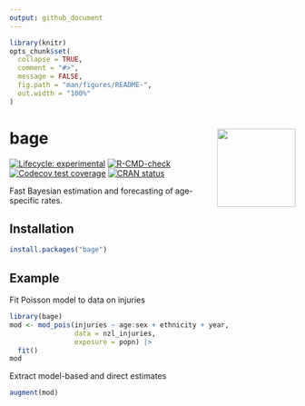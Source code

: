 ```yaml
---
output: github_document
---
```


<!-- README.md is generated from README.Rmd. Please edit that file -->

```r
library(knitr)
opts_chunk$set(
  collapse = TRUE,
  comment = "#>",
  message = FALSE,
  fig.path = "man/figures/README-",
  out.width = "100%"
)
```

# bage <a href="https://github.com/bayesiandemography/bage"><img src="data-raw/sticker/sticker.png" align="right" height="138" /></a>

<!-- badges: start -->
[![Lifecycle: experimental](https://img.shields.io/badge/lifecycle-experimental-orange.svg)](https://lifecycle.r-lib.org/articles/stages.html#experimental)
[![R-CMD-check](https://github.com/bayesiandemography/bage/actions/workflows/R-CMD-check.yaml/badge.svg)](https://github.com/bayesiandemography/bage/actions/workflows/R-CMD-check.yaml)
[![Codecov test coverage](https://codecov.io/gh/bayesiandemography/bage/branch/main/graph/badge.svg)](https://app.codecov.io/gh/bayesiandemography/bage?branch=main)
[![CRAN status](https://www.r-pkg.org/badges/version/bage)](https://CRAN.R-project.org/package=bage)
<!-- badges: end -->

Fast Bayesian estimation and forecasting of age-specific rates.

## Installation

``` r
install.packages("bage")
```

## Example

Fit Poisson model to data on injuries

```r
library(bage)
mod <- mod_pois(injuries ~ age:sex + ethnicity + year,
                data = nzl_injuries,
		        exposure = popn) |>
  fit()
mod
```

Extract model-based and direct estimates

```r
augment(mod)
```


